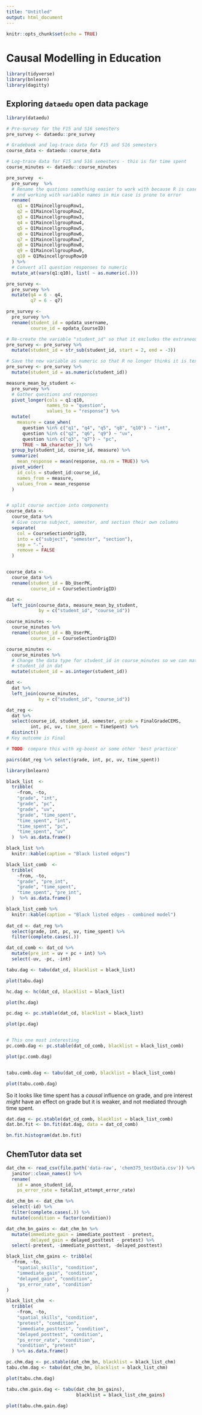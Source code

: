 ```yaml
---
title: "Untitled"
output: html_document
---
```


```r
knitr::opts_chunk$set(echo = TRUE)
```


# Causal Modelling in Education

``` r
library(tidyverse)
library(bnlearn)
library(dagitty)

```

## Exploring `dataedu` open data package

``` r
library(dataedu)

# Pre-survey for the F15 and S16 semesters
pre_survey <- dataedu::pre_survey

# Gradebook and log-trace data for F15 and S16 semesters
course_data <- dataedu::course_data

# Log-trace data for F15 and S16 semesters - this is for time spent
course_minutes <- dataedu::course_minutes

pre_survey  <-
  pre_survey  %>%
  # Rename the qustions something easier to work with because R is case sensitive
  # and working with variable names in mix case is prone to error
  rename(
    q1 = Q1MaincellgroupRow1,
    q2 = Q1MaincellgroupRow2,
    q3 = Q1MaincellgroupRow3,
    q4 = Q1MaincellgroupRow4,
    q5 = Q1MaincellgroupRow5,
    q6 = Q1MaincellgroupRow6,
    q7 = Q1MaincellgroupRow7,
    q8 = Q1MaincellgroupRow8,
    q9 = Q1MaincellgroupRow9,
    q10 = Q1MaincellgroupRow10
  ) %>%
  # Convert all question responses to numeric
  mutate_at(vars(q1:q10), list( ~ as.numeric(.)))

pre_survey <-
  pre_survey %>%
  mutate(q4 = 6 - q4,
         q7 = 6 - q7)

pre_survey <-
  pre_survey %>%
  rename(student_id = opdata_username,
         course_id = opdata_CourseID)

# Re-create the variable "student_id" so that it excludes the extraneous characters
pre_survey <- pre_survey %>% 
  mutate(student_id = str_sub(student_id, start = 2, end = -3))

# Save the new variable as numeric so that R no longer thinks it is text 
pre_survey <- pre_survey %>% 
  mutate(student_id = as.numeric(student_id))

measure_mean_by_student <-
  pre_survey %>%
  # Gather questions and responses
  pivot_longer(cols = q1:q10,
               names_to = "question",
               values_to = "response") %>% 
  mutate(
    measure = case_when(
      question %in% c("q1", "q4", "q5", "q8", "q10") ~ "int",
      question %in% c("q2", "q6", "q9") ~ "uv",
      question %in% c("q3", "q7") ~ "pc",
      TRUE ~ NA_character_)) %>%
  group_by(student_id, course_id, measure) %>%
  summarize(
    mean_response = mean(response, na.rm = TRUE)) %>% 
  pivot_wider(
    id_cols = student_id:course_id,
    names_from = measure,
    values_from = mean_response
  )


# split course section into components
course_data <- 
  course_data %>%
  # Give course subject, semester, and section their own columns
  separate(
    col = CourseSectionOrigID,
    into = c("subject", "semester", "section"),
    sep = "-",
    remove = FALSE
  )


course_data <-
  course_data %>%
  rename(student_id = Bb_UserPK,
         course_id = CourseSectionOrigID)

dat <-
  left_join(course_data, measure_mean_by_student,
            by = c("student_id", "course_id"))

course_minutes <-
  course_minutes %>%
  rename(student_id = Bb_UserPK,
         course_id = CourseSectionOrigID)

course_minutes <-
  course_minutes %>%
  # Change the data type for student_id in course_minutes so we can match to 
  # student_id in dat
  mutate(student_id = as.integer(student_id))

dat <- 
  dat %>% 
  left_join(course_minutes, 
            by = c("student_id", "course_id"))

dat_reg <- 
  dat %>% 
  select(course_id, student_id, semester, grade = FinalGradeCEMS,
         int, pc, uv, time_spent = TimeSpent) %>% 
  distinct()
# Key outcome is Final
```

``` r

# TODO: compare this with xg-boost or some other 'best practice' 

pairs(dat_reg %>% select(grade, int, pc, uv, time_spent))

library(bnlearn)

black_list  <-  
  tribble(
    ~from, ~to,
    "grade", "int",
    "grade", "pc",
    "grade", "uv",
    "grade", "time_spent",
    "time_spent", "int",
    "time_spent", "pc",
    "time_spent", "uv"
  )  %>% as.data.frame()

black_list %>% 
  knitr::kable(caption = "Black listed edges")

black_list_comb  <-  
  tribble(
    ~from, ~to,
    "grade", "pre_int",
    "grade", "time_spent",
    "time_spent", "pre_int",
  )  %>% as.data.frame()

black_list_comb %>% 
  knitr::kable(caption = "Black listed edges - combined model")
  
dat_cd <- dat_reg %>% 
  select(grade, int, pc, uv, time_spent) %>% 
  filter(complete.cases(.))

dat_cd_comb <- dat_cd %>% 
  mutate(pre_int = uv + pc + int) %>% 
  select(-uv, -pc, -int)

tabu.dag <- tabu(dat_cd, blacklist = black_list)

plot(tabu.dag)

hc.dag <- hc(dat_cd, blacklist = black_list)

plot(hc.dag)

pc.dag <- pc.stable(dat_cd, blacklist = black_list)

plot(pc.dag)


# This one most interesting
pc.comb.dag <- pc.stable(dat_cd_comb, blacklist = black_list_comb)

plot(pc.comb.dag)


tabu.comb.dag <- tabu(dat_cd_comb, blacklist = black_list_comb)

plot(tabu.comb.dag)

```

So it looks like time spent has a *causal* influence on grade, and pre interest *might* have an effect on grade but it is weaker, and not mediated through time spent. 

``` r
dat.dag <- pc.stable(dat_cd_comb, blacklist = black_list_comb)
dat.bn.fit <- bn.fit(dat.dag, data = dat_cd_comb)

bn.fit.histogram(dat.bn.fit)

```


## ChemTutor data set

``` r
dat_chm <- read_csv(file.path('data-raw', 'chem375_testData.csv')) %>% 
  janitor::clean_names() %>% 
  rename(
    id = anon_student_id,
    ps_error_rate = total1st_attempt_error_rate)

dat_chm_bn <- dat_chm %>% 
  select(-id) %>% 
  filter(complete.cases(.)) %>% 
  mutate(condition = factor(condition))

dat_chm_bn_gains <- dat_chm_bn %>% 
  mutate(immediate_gain = immediate_posttest - pretest,
         delayed_gain = delayed_posttest - pretest) %>% 
  select(-pretest, -immediate_posttest, -delayed_posttest)

black_list_chm_gains <- tribble(
  ~from, ~to,
    "spatial_skills", "condition",
    "immediate_gain", "condition",
    "delayed_gain", "condition",
    "ps_error_rate", "condition"
)

black_list_chm  <-  
  tribble(
    ~from, ~to,
    "spatial_skills", "condition",
    "pretest", "condition",
    "immediate_posttest", "condition",
    "delayed_posttest", "condition",
    "ps_error_rate", "condition",
    "condition", "pretest"
  ) %>% as.data.frame()

pc.chm.dag <- pc.stable(dat_chm_bn, blacklist = black_list_chm)
tabu.chm.dag <- tabu(dat_chm_bn, blacklist = black_list_chm)

plot(tabu.chm.dag)

tabu.chm.gain.dag <- tabu(dat_chm_bn_gains),
                          blacklist = black_list_chm_gains)

plot(tabu.chm.gain.dag)
```

